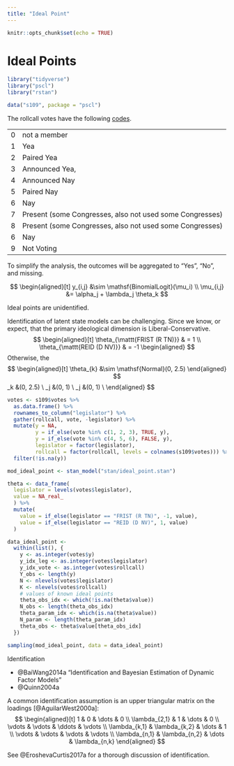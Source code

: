 ```yaml
---
title: "Ideal Point"
---
```


```r
knitr::opts_chunk$set(echo = TRUE)
```

# Ideal Points

```r
library("tidyverse")
library("pscl")
library("rstan")
```

```r
data("s109", package = "pscl")
```

The rollcall votes have the following  [codes](http://voteview.com/senate109.htm).

---- ----------------------------------------------------------
0    not a member
1    Yea
2    Paired Yea
3    Announced Yea,
4    Announced Nay
5    Paired Nay
6    Nay
7    Present (some Congresses, also not used some Congresses)
8    Present (some Congresses, also not used some Congresses)
6    Nay
9    Not Voting
---- ----------------------------------------------------------

To simplify the analysis, the outcomes will be aggregated to "Yes", "No", and missing.


$$
\begin{aligned}[t]
y_{i,j} &\sim \mathsf{BinomialLogit}(\mu_i) \\
\mu_{i,j} &= \alpha_j + \lambda_j \theta_k
$$

Ideal points are unidentified.

Identification of latent state models can be challenging.
Since we \textit{a priori} know, or expect, that the primary ideological dimension is Liberal-Conservative.
$$
\begin{aligned}[t]
\theta_{\mattt{FRIST (R TN)}} & = 1 \\
\theta_{\mattt{REID (D NV)}} & = -1
\begin{aligned}
$$
Otherwise, the 
$$
\begin{aligned}[t]
\theta_{k} &\sim \mathsf{Normal}(0, 2.5)
\end{aligned}
$$
\theta_k &\sim \mathsf{Normal}(0, 2.5) \\
\alpha_j &\sim \mathsf{Normal}(0, 1) \\
\lambda_j &\sim \mathsf{Normal}(0, 1) \\
\end{aligned}
$$


```r
votes <- s109$votes %>%
  as.data.frame() %>%
  rownames_to_column("legislator") %>%
  gather(rollcall, vote, -legislator) %>%
  mutate(y = NA,
         y = if_else(vote %in% c(1, 2, 3), TRUE, y),
         y = if_else(vote %in% c(4, 5, 6), FALSE, y),
         legislator = factor(legislator),
         rollcall = factor(rollcall, levels = colnames(s109$votes))) %>%
  filter(!is.na(y))

```

```r
mod_ideal_point <- stan_model("stan/ideal_point.stan")
```

```r
theta <- data_frame(
  legislator = levels(votes$legislator),
  value = NA_real_
  ) %>%
  mutate(
    value = if_else(legislator == "FRIST (R TN)", -1, value),
    value = if_else(legislator == "REID (D NV)", 1, value)    
  )
```

```r
data_ideal_point <-
  within(list(), {
    y <- as.integer(votes$y)
    y_idx_leg <- as.integer(votes$legislator)
    y_idx_vote <- as.integer(votes$rollcall)
    Y_obs <- length(y)
    N <- nlevels(votes$legislator)
    K <- nlevels(votes$rollcall)
    # values of known ideal points
    theta_obs_idx <- which(!is.na(theta$value))
    N_obs <- length(theta_obs_idx)
    theta_param_idx <- which(is.na(theta$value))
    N_param <- length(theta_param_idx)
    theta_obs <- theta$value[theta_obs_idx]
  })
```

```r
sampling(mod_ideal_point, data = data_ideal_point)
```

Identification

- @BaiWang2014a "Identification and Bayesian Estimation of Dynamic Factor Models"
- @Quinn2004a

A common identification assumption is an upper triangular matrix on the loadings [@AguilarWest2000a]:
$$
\begin{aligned}[t]
1             & 0             &         \dots  & 0 \\
\lambda_{2,1} & 1             &         \dots  & 0 \\
\vdots        & \vdots        &         \ddots & \vdots \\
\lambda_{k,1} & \lambda_{k,2} &         \dots  & 1 \\
\vdots        & \vdots        &         \vdots & \vdots \\
\lambda_{n,1} & \lambda_{n,2} &          \dots & \lambda_{n,k}
\end{aligned}
$$

See @EroshevaCurtis2017a for a thorough discussion of identification.
